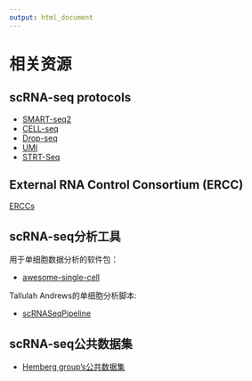```yaml
---
output: html_document
---
```


# 相关资源 {#Resources}

## scRNA-seq protocols {#scRNA-seq-protocols}

* [SMART-seq2](http://www.nature.com/nmeth/journal/v10/n11/full/nmeth.2639.html)
* [CELL-seq](http://www.cell.com/cell-reports/abstract/S2211-1247%2812%2900228-8)
* [Drop-seq](http://mccarrolllab.com/dropseq/)
* [UMI](http://www.nature.com/nmeth/journal/v11/n2/abs/nmeth.2772.html)
* [STRT-Seq](http://www.ncbi.nlm.nih.gov/pubmed/21543516)

## External RNA Control Consortium (ERCC)

[ERCCs](https://www.thermofisher.com/order/catalog/product/4456740)

## scRNA-seq分析工具 {#scRNA-seq-analysis-tools}

用于单细胞数据分析的软件包：

* [awesome-single-cell](https://github.com/seandavi/awesome-single-cell)

Tallulah Andrews的单细胞分析脚本:

* [scRNASeqPipeline](https://github.com/tallulandrews/scRNASeqPipeline)

## scRNA-seq公共数据集

* [Hemberg group's公共数据集](https://hemberg-lab.github.io/scRNA.seq.datasets/)
